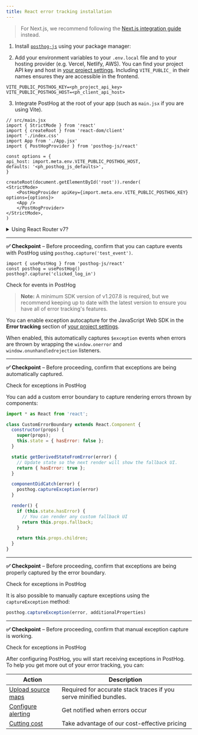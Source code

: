 ```yaml
---
title: React error tracking installation
---
```




<Steps>
<Step title="Installing PostHog React SDK" subtitle="Your goal in this step: Install the PostHog React SDK." badge="required">

> For Next.js, we recommend following the [Next.js integration guide](/docs/integrate/next-js) instead.

1. Install [`posthog-js`](https://github.com/posthog/posthog-js) using your package manager:

<InstallWebPackageManagers />

2. Add your environment variables to your `.env.local` file and to your hosting provider (e.g. Vercel, Netlify, AWS). You can find your project API key and host in [your project settings](https://us.posthog.com/settings/project). Including `VITE_PUBLIC_` in their names ensures they are accessible in the frontend.

```shell file=.env.local
VITE_PUBLIC_POSTHOG_KEY=<ph_project_api_key>
VITE_PUBLIC_POSTHOG_HOST=<ph_client_api_host>
```

3. Integrate PostHog at the root of your app (such as `main.jsx` if you are using Vite).

```react
// src/main.jsx
import { StrictMode } from 'react'
import { createRoot } from 'react-dom/client'
import './index.css'
import App from './App.jsx'
import { PostHogProvider } from 'posthog-js/react'

const options = {
api_host: import.meta.env.VITE_PUBLIC_POSTHOG_HOST,
defaults: '<ph_posthog_js_defaults>',
}

createRoot(document.getElementById('root')).render(
<StrictMode>
    <PostHogProvider apiKey={import.meta.env.VITE_PUBLIC_POSTHOG_KEY} options={options}>
    <App />
    </PostHogProvider>
</StrictMode>,
)
```

<details>
<summary>Using React Router v7?</summary>

You need to set `posthog-js` and `posthog-js/react` as external packages in your `vite.config.ts` file to avoid SSR errors.

```ts file=vite.config.ts
// ... imports

export default defineConfig({
    plugins: [tailwindcss(), reactRouter(), tsconfigPaths()],
    ssr: {
    noExternal: ['posthog-js', 'posthog-js/react']
    }
});
``` 

See our [Remix docs](/docs/libraries/remix) for more details.
</details>

--- 

**✅ Checkpoint** – Before proceeding, confirm that you can capture events with PostHog using `posthog.capture('test_event')`.

```tsx
import { usePostHog } from 'posthog-js/react'
const posthog = usePostHog()
posthog?.capture('clicked_log_in')
```

<div className="mt-4 mb-2">
  <CallToAction type="primary" to="https://us.posthog.com/activity/explore">
    Check for events in PostHog
  </CallToAction>
</div>

</Step>

<Step title="Setting up exception autocapture" subtitle="Your goal in this step: Enable automatic exception tracking for your React application." badge="required">

> **Note:** A minimum SDK version of v1.207.8 is required, but we recommend keeping up to date with the latest version to ensure you have all of error tracking's features.

You can enable exception autocapture for the JavaScript Web SDK in the **Error tracking** section of [your project settings](https://us.posthog.com/settings/project-error-tracking#exception-autocapture). 

When enabled, this automatically captures `$exception` events when errors are thrown by wrapping the `window.onerror` and `window.onunhandledrejection` listeners.

--- 

**✅ Checkpoint** – Before proceeding, confirm that exceptions are being automatically captured.

<div className="mt-4 mb-2">
  <CallToAction type="primary" to="https://us.posthog.com/activity/explore">
    Check for exceptions in PostHog
  </CallToAction>
</div>

</Step>
<Step title="Setting up error boundaries" subtitle="Your goal in this step: Capturing errors with error boundaries." badge="optional">

You can add a custom error boundary to capture rendering errors thrown by components:

```javascript
import * as React from 'react';

class CustomErrorBoundary extends React.Component {
  constructor(props) {
    super(props);
    this.state = { hasError: false };
  }

  static getDerivedStateFromError(error) {
    // Update state so the next render will show the fallback UI.
    return { hasError: true };
  }

  componentDidCatch(error) {
    posthog.captureException(error)
  }

  render() {
    if (this.state.hasError) {
      // You can render any custom fallback UI
      return this.props.fallback;
    }

    return this.props.children;
  }
}
```

--- 

**✅ Checkpoint** – Before proceeding, confirm that exceptions are being properly captured by the error boundary.

<div className="mt-4 mb-2">
  <CallToAction type="primary" to="https://us.posthog.com/activity/explore">
    Check for exceptions in PostHog
  </CallToAction>
</div>

</Step>
<Step title="Manually capturing exceptions" subtitle="Your goal in this step: Manually capture exceptions in your React application." badge="optional">

It is also possible to manually capture exceptions using the `captureException` method:

```js
posthog.captureException(error, additionalProperties)
```

--- 

**✅ Checkpoint** – Before proceeding, confirm that manual exception capture is working.

<div className="mt-4 mb-2">
  <CallToAction type="primary" to="https://us.posthog.com/activity/explore">
    Check for exceptions in PostHog
  </CallToAction>
</div>

</Step>
<Step title="Next steps">

After configuring PostHog, you will start receiving exceptions in PostHog. To help you get more out of your error tracking, you can:

| Action | Description |
|--------|-------------|
| [Upload source maps](/docs/error-tracking/upload-source-maps) | Required for accurate stack traces if you serve minified bundles. |
| [Configure alerting](/docs/error-tracking/alerts) | Get notified when errors occur |
| [Cutting cost](/docs/error-tracking/cutting-costs) | Take advantage of our cost-effective pricing |

</Step>
</Steps> 
